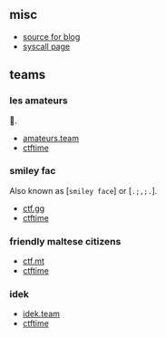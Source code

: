 ## misc
- [source for blog](https://github.com/unvariant/blog)
- [syscall page](https://syscalls.pages.dev)

## teams

### les amateurs
🧸.
- [amateurs.team](https://amateurs.team)
- [ctftime](https://ctftime.org/team/166729)

### smiley fac
Also known as [`smiley face`] or [`.;,;.`].
- [ctf.gg](https://ctf.gg)
- [ctftime](https://ctftime.org/team/222911)

### friendly maltese citizens
- [ctf.mt](https://ctf.mt)
- [ctftime](https://ctftime.org/team/220769)

### idek
- [idek.team](https://idek.team)
- [ctftime](https://ctftime.org/team/157039)